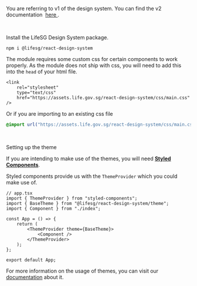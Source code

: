 
<Meta title="Getting started/Installation" />

<Title>Installation</Title>

<Alert type="warning">
    <p>
        You are referring to v1 of the design system. You can find the v2
        documentation&nbsp;
        <a
            href="https://designsystem.life.gov.sg/react/index.html?path=/story/getting-started-installation--page"
            target="_blank"
        >
            here
        </a>.
    </p>
</Alert>

<br />

Install the LifeSG Design System package.

```
npm i @lifesg/react-design-system
```

The module requires some custom css for certain components to work properly. As the module does not ship with css, you will need to add this into the `head` of your html file.

```tsx
<link
    rel="stylesheet"
    type="text/css"
    href="https://assets.life.gov.sg/react-design-system/css/main.css"
/>
```

Or if you are importing to an existing css file

```css
@import url("https://assets.life.gov.sg/react-design-system/css/main.css");
```

<br />

<Secondary>Setting up the theme</Secondary>

If you are intending to make use of the themes, you will need [**Styled Components**](https://styled-components.com/docs).

Styled components provide us with the `ThemeProvider` which you could make use of.

```tsx
// app.tsx
import { ThemeProvider } from "styled-components";
import { BaseTheme } from "@lifesg/react-design-system/theme";
import { Component } from "./index";

const App = () => {
    return (
        <ThemeProvider theme={BaseTheme}>
            <Component />
        </ThemeProvider>
    );
};

export default App;
```

For more information on the usage of themes, you can visit our [documentation](/docs/getting-started-themes--page) about it.

<br />
